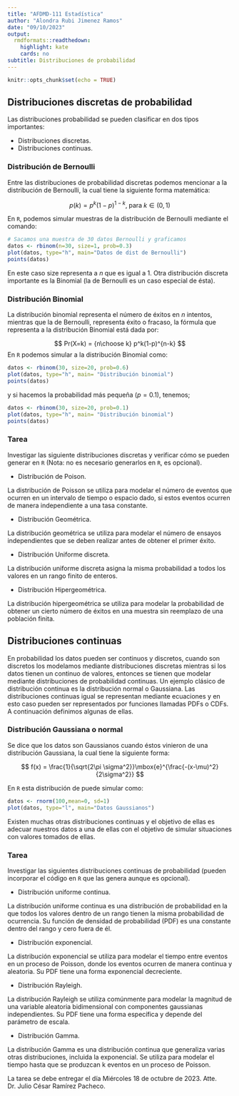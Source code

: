 ---
title: "AFDMD-111 Estadística"
author: "Alondra Rubi Jimenez Ramos"
date: "09/10/2023"
output:
  rmdformats::readthedown:
    highlight: kate
    cards: no
subtitle: Distribuciones de probabilidad
---

```{r setup, include=FALSE}
knitr::opts_chunk$set(echo = TRUE)
```

## Distribuciones discretas de probabilidad

Las distribuciones probabilidad se pueden clasificar en dos tipos importantes:

- Distribuciones discretas.
- Distribuciones continuas.


### Distribución de Bernoulli

Entre las distribuciones de probabilidad discretas podemos mencionar a la distribución de Bernoulli, la cual tiene la siguiente forma matemática:

$$
p(k) = p^k(1-p)^{1-k}, \; \mbox{para} \; k\in (0,1)
$$


En `R`, podemos simular muestras de la distribución de Bernoulli mediante el comando:

```{r}
# Sacamos una muestra de 30 datos Bernoulli y graficamos
datos <- rbinom(n=30, size=1, prob=0.3)
plot(datos, type="h", main="Datos de dist de Bernoulli")
points(datos)
```
En este caso size representa a $n$ que es igual a $1$. Otra distribución discreta importante es la Binomial (la de Bernoulli es un caso especial de ésta).

### Distribución Binomial

La distribución binomial representa el número de éxitos en $n$ intentos, mientras que la de Bernoulli, representa éxito o fracaso, la fórmula que representa a la distribución Binomial está dada por:

$$
Pr(X=k) = {n\choose k} p^k(1-p)^{n-k}
$$
En `R` podemos simular a la distribución Binomial como:
```{r binomial}
datos <- rbinom(30, size=20, prob=0.6)
plot(datos, type="h", main= "Distribución binomial")
points(datos)
```
y si hacemos la probabilidad más pequeña ($p=0.1$), tenemos;

```{r binomial2}
datos <- rbinom(30, size=20, prob=0.1)
plot(datos, type="h", main= "Distribución binomial")
points(datos)
```

### Tarea

Investigar las siguiente distribuciones discretas y verificar cómo se pueden generar en `R` (Nota: no es necesario generarlos en `R`, es opcional).

- Distribución de Poison.

La distribución de Poisson se utiliza para modelar el número de eventos que ocurren en un intervalo de tiempo o espacio dado, si estos eventos ocurren de manera independiente a una tasa constante. 

- Distribución Geométrica.

La distribución geométrica se utiliza para modelar el número de ensayos independientes que se deben realizar antes de obtener el primer éxito. 

- Distribución Uniforme discreta.

La distribución uniforme discreta asigna la misma probabilidad a todos los valores en un rango finito de enteros.

- Distribución Hipergeométrica.

La distribución hipergeométrica se utiliza para modelar la probabilidad de obtener un cierto número de éxitos en una muestra sin reemplazo de una población finita.

## Distribuciones continuas

En probabilidad los datos pueden ser continuos y discretos, cuando son discretos los modelamos mediante distribuciones discretas mientras si los datos tienen un continuo de valores, entonces se tienen que modelar mediante distribuciones de probabilidad continuas. Un ejemplo clásico de distribución continua es la distribución normal o Gaussiana. Las distribuciones continuas igual se representan mediante ecuaciones y en esto caso pueden ser representados por funciones llamadas PDFs o CDFs. A continuación definimos algunas de ellas.

### Distribución Gaussiana o normal

Se dice que los datos son Gaussianos cuando éstos vinieron de una distribución Gaussiana, la cual tiene la siguiente forma:

$$
f(x) = \frac{1}{\sqrt{2\pi \sigma^2}}\mbox{e}^{\frac{-(x-\mu)^2}{2\sigma^2}}
$$

En `R` esta distribución de puede simular como:

```{r}
datos <- rnorm(100,mean=0, sd=1)
plot(datos, type="l", main="Datos Gaussianos")
```
Existen muchas otras distribuciones continuas y el objetivo de ellas es adecuar nuestros datos a una de ellas con el objetivo de simular situaciones con valores tomados de ellas.


### Tarea

Investigar las siguientes distribuciones continuas de probabilidad (pueden incorporar el código en `R` que las genera aunque es opcional).

- Distribución uniforme continua.

La distribución uniforme continua es una distribución de probabilidad en la que todos los valores dentro de un rango tienen la misma probabilidad de ocurrencia. Su función de densidad de probabilidad (PDF) es una constante dentro del rango y cero fuera de él.

- Distribución exponencial.

La distribución exponencial se utiliza para modelar el tiempo entre eventos en un proceso de Poisson, donde los eventos ocurren de manera continua y aleatoria. Su PDF tiene una forma exponencial decreciente.

- Distribución Rayleigh.

La distribución Rayleigh se utiliza comúnmente para modelar la magnitud de una variable aleatoria bidimensional con componentes gaussianas independientes. Su PDF tiene una forma específica y depende del parámetro de escala.

- Distribución Gamma.

La distribución Gamma es una distribución continua que generaliza varias otras distribuciones, incluida la exponencial. Se utiliza para modelar el tiempo hasta que se produzcan k eventos en un proceso de Poisson.

La tarea se debe entregar el día Miércoles 18 de octubre de 2023.
Atte. Dr. Julio César Ramírez Pacheco.
